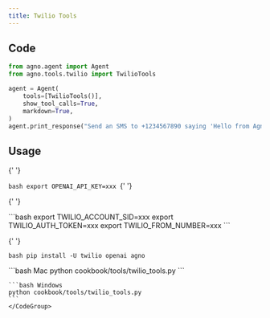 ```yaml
---
title: Twilio Tools
---
```


## Code

```python cookbook/tools/twilio_tools.py
from agno.agent import Agent
from agno.tools.twilio import TwilioTools

agent = Agent(
    tools=[TwilioTools()],
    show_tool_calls=True,
    markdown=True,
)
agent.print_response("Send an SMS to +1234567890 saying 'Hello from Agno!'")
```

## Usage

<Steps>
  <Snippet file="create-venv-step.mdx" />

{' '}

<Step title="Set your API key">```bash export OPENAI_API_KEY=xxx ```</Step>{' '}

{' '}

<Step title="Set your Twilio credentials">
  ```bash export TWILIO_ACCOUNT_SID=xxx export TWILIO_AUTH_TOKEN=xxx export TWILIO_FROM_NUMBER=xxx
  ```
</Step>

{' '}

<Step title="Install libraries">```bash pip install -U twilio openai agno ```</Step>

  <Step title="Run Agent">
    <CodeGroup>
    ```bash Mac
    python cookbook/tools/twilio_tools.py
    ```

    ```bash Windows
    python cookbook/tools/twilio_tools.py
    ```
    </CodeGroup>

  </Step>
</Steps>
